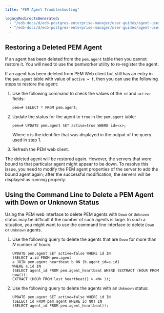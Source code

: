 ```yaml
---
title: "PEM Agent Troubleshooting"

legacyRedirectsGenerated:
  - "/edb-docs/d/edb-postgres-enterprise-manager/user-guides/agent-user-guide/8.0/pem_agent_troubleshooting.html"
  - "/edb-docs/d/edb-postgres-enterprise-manager/user-guides/agent-user-guide/latest/pem_agent_troubleshooting.html"
---
```


## Restoring a Deleted PEM Agent

If an agent has been deleted from the `pem.agent` table then you cannot restore it. You will need to use the pemworker utility to re-register the agent.

If an agent has been deleted from PEM Web client but still has an entry in the `pem.agent` table with value of `active = f`, then you can use the following steps to restore the agent:

1.  Use the following command to check the values of the `id` and `active` fields:

    `pem=# SELECT * FROM pem.agent;`

2.  Update the status for the agent to `true` in the `pem.agent` table:

    `pem=# UPDATE pem.agent SET active=true WHERE id=<x>;`

    Where `x` is the identifier that was displayed in the output of the query used in step 1.

3.  Refresh the PEM web client.

The deleted agent will be restored again. However, the servers that were bound to that particular agent might appear to be down. To resolve this issue, you need to modify the PEM agent properties of the server to add the bound agent again; after the successful modification, the servers will be displayed as running properly.

## Using the Command Line to Delete a PEM Agent with Down or Unknown Status

Using the PEM web interface to delete PEM agents with `Down` or `Unknown` status may be difficult if the number of such agents is large. In such a situation, you might want to use the command line interface to delete `Down` or `Unknown` agents.

1.  Use the following query to delete the agents that are `Down` for more than *N* number of hours:

    ```
    UPDATE pem.agent SET active=false WHERE id IN
    (SELECT a.id FROM pem.agent
    a JOIN pem.agent_heartbeat b ON (b.agent_id=a.id)
    WHERE a.id IN
    (SELECT agent_id FROM pem.agent_heartbeat WHERE (EXTRACT (HOUR FROM now())-
    EXTRACT (HOUR FROM last_heartbeat)) > <N> ));
    ```

2.  Use the following query to delete the agents with an `Unknown` status:

    ```
    UPDATE pem.agent SET active=false WHERE id IN
    (SELECT id FROM pem.agent WHERE id NOT IN
    (SELECT agent_id FROM pem.agent_heartbeat));
    ```
